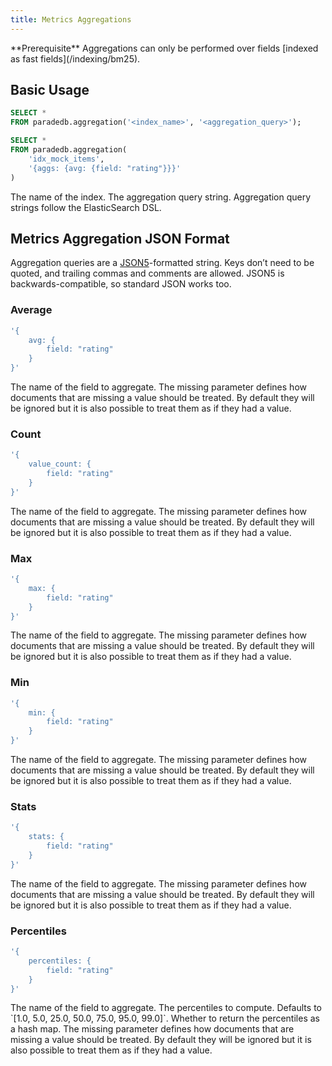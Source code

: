 ```yaml
---
title: Metrics Aggregations
---
```


<Note>
  **Prerequisite** Aggregations can only be performed over fields [indexed as
  fast fields](/indexing/bm25).
</Note>

## Basic Usage

```sql
SELECT *
FROM paradedb.aggregation('<index_name>', '<aggregation_query>');
```

<Accordion title="Example Usage">

```sql
SELECT *
FROM paradedb.aggregation(
    'idx_mock_items',
    '{aggs: {avg: {field: "rating"}}}'
)
```

</Accordion>

<ParamField body="index_name">The name of the index.</ParamField>
<ParamField body="aggregation_query">
  The aggregation query string. Aggregation query strings follow the
  ElasticSearch DSL.
</ParamField>

## Metrics Aggregation JSON Format

Aggregation queries are a [JSON5](https://json5.org)-formatted string. Keys don’t need to be quoted, and trailing commas and comments are allowed. JSON5 is backwards-compatible, so standard JSON works too.

### Average

```sql
'{
    avg: {
        field: "rating"
    }
}'
```

<Expandable title="Config Options">
  <ParamField body="field" required type="string">
    The name of the field to aggregate.
  </ParamField>
  <ParamField body="missing" type="int">
    The missing parameter defines how documents that are missing a value should
    be treated. By default they will be ignored but it is also possible to treat
    them as if they had a value.
  </ParamField>
</Expandable>

### Count

```sql
'{
    value_count: {
        field: "rating"
    }
}'
```

<Expandable title="Config Options">
  <ParamField body="field" required type="string">
    The name of the field to aggregate.
  </ParamField>
  <ParamField body="missing" type="int">
    The missing parameter defines how documents that are missing a value should
    be treated. By default they will be ignored but it is also possible to treat
    them as if they had a value.
  </ParamField>
</Expandable>

### Max

```sql
'{
    max: {
        field: "rating"
    }
}'
```

<Expandable title="Config Options">
  <ParamField body="field" required type="string">
    The name of the field to aggregate.
  </ParamField>
  <ParamField body="missing" type="int">
    The missing parameter defines how documents that are missing a value should
    be treated. By default they will be ignored but it is also possible to treat
    them as if they had a value.
  </ParamField>
</Expandable>

### Min

```sql
'{
    min: {
        field: "rating"
    }
}'
```

<Expandable title="Config Options">
  <ParamField body="field" required type="string">
    The name of the field to aggregate.
  </ParamField>
  <ParamField body="missing" type="int">
    The missing parameter defines how documents that are missing a value should
    be treated. By default they will be ignored but it is also possible to treat
    them as if they had a value.
  </ParamField>
</Expandable>

### Stats

```sql
'{
    stats: {
        field: "rating"
    }
}'
```

<Expandable title="Config Options">
  <ParamField body="field" required type="string">
    The name of the field to aggregate.
  </ParamField>
  <ParamField body="missing" type="int">
    The missing parameter defines how documents that are missing a value should
    be treated. By default they will be ignored but it is also possible to treat
    them as if they had a value.
  </ParamField>
</Expandable>

### Percentiles

```sql
'{
    percentiles: {
        field: "rating"
    }
}'
```

<Expandable title="Config Options">
  <ParamField body="field" required type="string">
    The name of the field to aggregate.
  </ParamField>
  <ParamField body="percents" type="int[]">
    The percentiles to compute. Defaults to `[1.0, 5.0, 25.0, 50.0, 75.0, 95.0,
    99.0]`.
  </ParamField>
  <ParamField body="keyed" type="bool">
    Whether to return the percentiles as a hash map.
  </ParamField>
  <ParamField body="missing" type="int">
    The missing parameter defines how documents that are missing a value should
    be treated. By default they will be ignored but it is also possible to treat
    them as if they had a value.
  </ParamField>
</Expandable>
